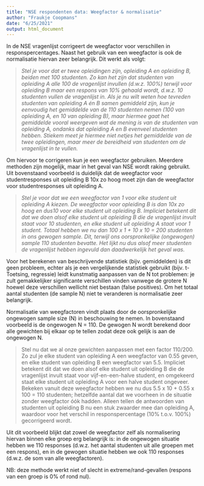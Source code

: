 ```yaml
---
title: "NSE respondenten data: Weegfactor & normalisatie"
author: "Fraukje Coopmans"
date: "6/25/2021"
output: html_document
---
```


In de NSE vragenlijst corrigeert de weegfactor voor verschillen in responspercentages. Naast het gebruik van een weegfactor is ook de normalisatie hiervan zeer belangrijk. Dit werkt als volgt:

> *Stel je voor dat er twee opleidingen zijn, opleiding A en opleiding B, beiden met 100 studenten. Zo kan het zijn dat studenten van opleiding A alle 100 de vragenlijst invullen (d.w.z. 100%) terwijl voor opleiding B maar een respons van 10% gehaald wordt, d.w.z. 10 studenten vullen de vragenlijst in. Als je nu wilt weten hoe tevreden studenten van opleiding A én B samen gemiddeld zijn, kun je eenvoudig het gemiddelde van de 110 studenten nemen (100 van opleiding A, en 10 van opleiding B), maar hiermee gaat het gemiddelde vooral weergeven wat de mening is van de studenten van opleiding A, ondanks dat opleiding A en B evenveel studenten hebben. Stiekem meet je hiermee niet netjes het gemiddelde van de twee opleidingen, maar meer de bereidheid van studenten om de vragenlijst in te vullen.*

Om hiervoor te corrigeren kun je een weegfactor gebruiken. Meerdere methoden zijn mogelijk, maar in het geval van NSE wordt raking gebruikt. Uit bovenstaand voorbeeld is duidelijk dat de weegfactor voor studentresponses uit opleiding B 10x zo hoog moet zijn dan de weegfactor voor studentresponses uit opleiding A.

> *Stel je voor dat we een weegfactor van 1 voor elke student uit opleiding A kiezen. De weegfactor voor opleiding B is dan 10x zo hoog en dus10 voor elke student uit opleiding B. Impliciet betekent dit dat we doen alsof elke student uit opleiding B die de vragenlijst invult staat voor 10 studenten, en elke student uit opleiding A staat voor 1 student. Totaal hebben we nu dan 100 x 1 + 10 x 10 = 200 studenten in ons gewogen sample. Dit, terwijl ons oorspronkelijke (ongewogen) sample 110 studenten bevatte. Het lijkt nu dus alsof meer studenten de vragenlijst hebben ingevuld dan daadwerkelijk het geval was.*

Voor het berekenen van beschrijvende statistiek (bijv. gemiddelden) is dit geen probleem, echter als je een vergelijkende statistiek gebruikt (bijv. t-Toetsing, regressie) leidt kunstmatig aanpassen van de N tot problemen: je zult gemakkelijker significante verschillen vinden vanwege de grotere N hoewel deze verschillen wellicht niet bestaan (false positives). Om het totaal aantal studenten (de sample N) niet te veranderen is normalisatie zeer belangrijk.

Normalisatie van weegfactoren vindt plaats door de oorspronkelijke ongewogen sample size (N) in beschouwing te nemen. In bovenstaand voorbeeld is de ongewogen N = 110. De gewogen N wordt berekend door alle gewichten bij elkaar op te tellen zodat deze ook gelijk is aan de ongewogen N.

> Stel nu dat we al onze gewichten aanpassen met een factor 110/200. Zo zul je elke student van opleiding A een weegfactor van 0.55 geven, en elke student van opleiding B een weegfactor van 5.5. Impliciet betekent dit dat we doen alsof elke student uit opleiding B die de vragenlijst invult staat voor vijf-en-een-halve student, en omgekeerd staat elke student uit opleiding A voor een halve student ongeveer. Bekeken vanuit deze weegfactor hebben we nu dus 5.5 x 10 + 0.55 x 100 = 110 studenten; hetzelfde aantal dat we voorheen in de situatie zonder weegfactor óók hadden. Alleen tellen de antwoorden van studenten uit opleiding B nu een stuk zwaarder mee dan opleiding A, waardoor voor het verschil in responspercentage (10% t.o.v. 100%) gecorrigeerd wordt.

Uit dit voorbeeld blijkt dat zowel de weegfactor zelf als normalisering hiervan binnen elke groep erg belangrijk is: in de ongewogen situatie hebben we 110 responses (d.w.z. het aantal studenten uit alle groepen met een respons), en in de gewogen situatie hebben we ook 110 responses (d.w.z. de som van alle weegfactoren).

NB: deze methode werkt niet of slecht in extreme/rand-gevallen (respons van een groep is 0% of rond nul).

